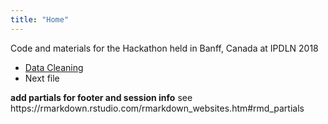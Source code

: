 ```yaml
---
title: "Home"
---
```


Code and materials for the Hackathon held in Banff, Canada at IPDLN 2018

* [Data Cleaning](clean_shape.html)
* Next file



**add partials for footer and session info** see https://rmarkdown.rstudio.com/rmarkdown_websites.htm#rmd_partials
